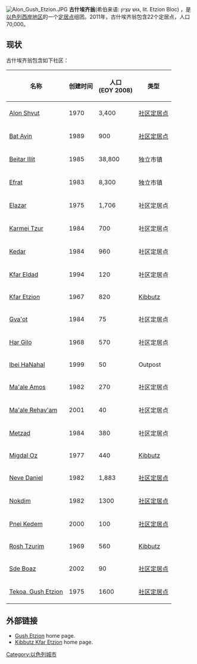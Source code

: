 [[File:Alon_Gush_Etzion.JPG|thumb]]
'''古什埃齐翁'''(希伯来语: גּוּשׁ עֶצְיוֹן, lit. Etzion Bloc) ，是[[以色列|以色列]][[西岸地区|西岸地区]]的一个[[以色列定居点|定居点]]组团。2011年，古什埃齐翁包含22个定居点，人口70,000。

==现状==
古什埃齐翁包含如下社区：

{| class="wikitable"
|-
!名称!!创建时间!!人口<br />(EOY 2008)!!类型
|-
|[[Alon_Shvut|Alon Shvut]]
|1970
|3,400
|[[社区定居点|社区定居点]]
|-
|[[Bat_Ayin|Bat Ayin]]
|1989
|900
|[[社区定居点|社区定居点]]
|-
|[[Beitar_Illit|Beitar Illit]]
|1985
|38,800
|独立市镇
|-
|[[Efrat|Efrat]]
|1983
|8,300
|独立市镇
|-
|[[Elazar,_Gush_Etzion|Elazar]]
|1975
|1,706
|社区定居点
|-
|[[Karmei_Tzur|Karmei Tzur]]
|1984
|700
|社区定居点
|-
|[[Kedar|Kedar]]
|1984
|960
|社区定居点
|-
|[[Kfar_Eldad|Kfar Eldad]]
|1994 
|120 
|社区定居点
|-
|[[Kfar_Etzion|Kfar Etzion]]
|1967
|820 
|[[Kibbutz|Kibbutz]]
|-
|[[Gva'ot|Gva'ot]]
|1984
|75
|社区定居点
|-
|[[Har_Gilo|Har Gilo]]
|1968
|570
|社区定居点
|-
|[[Ibei_HaNahal|Ibei HaNahal]]
|1999
|50 
|Outpost
|-
|[[Ma'ale_Amos|Ma'ale Amos]]
|1982
|270 
|社区定居点
|-
|[[Ma'ale_Rehav'am|Ma'ale Rehav'am]]
|2001
|40 
|社区定居点
|-
|[[Metzad|Metzad]]
|1984
|380 
|社区定居点
|-
|[[Migdal_Oz|Migdal Oz]]
|1977
|440 
|[[Kibbutz|Kibbutz]]
|-
|[[Neve_Daniel|Neve Daniel]]
|1982
|1,883
|[[社区定居点|社区定居点]]
|-
|[[Nokdim|Nokdim]]
|1982
|1300 
|[[社区定居点|社区定居点]]
|-
|[[Pnei_Kedem|Pnei Kedem]]
|2000
|100
|[[社区定居点|社区定居点]]
|-
|[[Rosh_Tzurim|Rosh Tzurim]]
|1969
|560 
|[[Kibbutz|Kibbutz]]
|-
|[[Sde_Boaz|Sde Boaz]]
|2002
|90
|[[社区定居点|社区定居点]]
|-
|[[Tekoa,_Gush_Etzion|Tekoa, Gush Etzion]]
|1975
|1600
|[[社区定居点|社区定居点]]
|}
==外部链接==
*[http://www.gush-etzion.org.il/ Gush Etzion]{{Wayback|url=http://www.gush-etzion.org.il/ |date=20120204175212 }} home page.
*[http://www.kfar-etzion.co.il Kibbutz Kfar Etzion]{{Wayback|url=http://www.kfar-etzion.co.il/ |date=20200319204018 }} home page.


{{coord|31.64432|N|35.15762|E|source:placeopedia|display=title}}

[[Category:以色列城市|Category:以色列城市]]